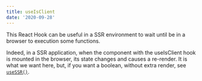 ```yaml
---
title: useIsClient
date: '2020-09-28'
---
```


This React Hook can be useful in a SSR environment to wait until be in a browser to execution some functions.

Indeed, in a SSR application, when the component with the useIsClient hook is mounted in the browser, its state changes and causes a re-render. It is what we want here, but, if you want a boolean, without extra render, see [`useSSR()`](/react-hook/use-ssr).
